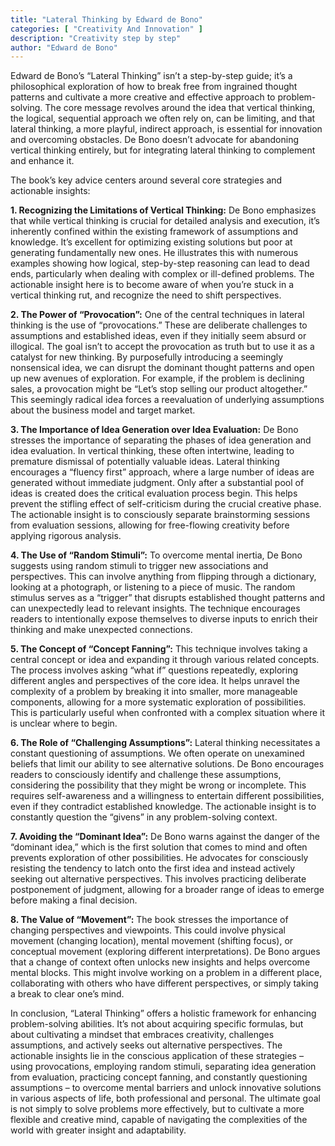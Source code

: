 ```yaml
---
title: "Lateral Thinking by Edward de Bono"
categories: [ "Creativity And Innovation" ]
description: "Creativity step by step"
author: "Edward de Bono"
---
```

Edward de Bono's "Lateral Thinking" isn't a step-by-step guide; it's a philosophical exploration of how to break free from ingrained thought patterns and cultivate a more creative and effective approach to problem-solving.  The core message revolves around the idea that vertical thinking, the logical, sequential approach we often rely on, can be limiting, and that lateral thinking, a more playful, indirect approach, is essential for innovation and overcoming obstacles.  De Bono doesn't advocate for abandoning vertical thinking entirely, but for integrating lateral thinking to complement and enhance it.

The book's key advice centers around several core strategies and actionable insights:

**1. Recognizing the Limitations of Vertical Thinking:** De Bono emphasizes that while vertical thinking is crucial for detailed analysis and execution, it's inherently confined within the existing framework of assumptions and knowledge.  It's excellent for optimizing existing solutions but poor at generating fundamentally new ones.  He illustrates this with numerous examples showing how logical, step-by-step reasoning can lead to dead ends, particularly when dealing with complex or ill-defined problems.  The actionable insight here is to become aware of when you're stuck in a vertical thinking rut, and recognize the need to shift perspectives.

**2. The Power of "Provocation":**  One of the central techniques in lateral thinking is the use of "provocations."  These are deliberate challenges to assumptions and established ideas, even if they initially seem absurd or illogical.  The goal isn't to accept the provocation as truth but to use it as a catalyst for new thinking. By purposefully introducing a seemingly nonsensical idea, we can disrupt the dominant thought patterns and open up new avenues of exploration.  For example, if the problem is declining sales, a provocation might be "Let's stop selling our product altogether."  This seemingly radical idea forces a reevaluation of underlying assumptions about the business model and target market.

**3. The Importance of Idea Generation over Idea Evaluation:** De Bono stresses the importance of separating the phases of idea generation and idea evaluation.  In vertical thinking, these often intertwine, leading to premature dismissal of potentially valuable ideas.  Lateral thinking encourages a "fluency first" approach, where a large number of ideas are generated without immediate judgment.  Only after a substantial pool of ideas is created does the critical evaluation process begin.  This helps prevent the stifling effect of self-criticism during the crucial creative phase.  The actionable insight is to consciously separate brainstorming sessions from evaluation sessions, allowing for free-flowing creativity before applying rigorous analysis.

**4. The Use of "Random Stimuli":**  To overcome mental inertia, De Bono suggests using random stimuli to trigger new associations and perspectives.  This can involve anything from flipping through a dictionary, looking at a photograph, or listening to a piece of music.  The random stimulus serves as a "trigger" that disrupts established thought patterns and can unexpectedly lead to relevant insights.  The technique encourages readers to intentionally expose themselves to diverse inputs to enrich their thinking and make unexpected connections.

**5. The Concept of "Concept Fanning":**  This technique involves taking a central concept or idea and expanding it through various related concepts. The process involves asking "what if" questions repeatedly, exploring different angles and perspectives of the core idea.  It helps unravel the complexity of a problem by breaking it into smaller, more manageable components, allowing for a more systematic exploration of possibilities. This is particularly useful when confronted with a complex situation where it is unclear where to begin.


**6.  The Role of "Challenging Assumptions":**  Lateral thinking necessitates a constant questioning of assumptions.  We often operate on unexamined beliefs that limit our ability to see alternative solutions. De Bono encourages readers to consciously identify and challenge these assumptions, considering the possibility that they might be wrong or incomplete.  This requires self-awareness and a willingness to entertain different possibilities, even if they contradict established knowledge. The actionable insight is to constantly question the "givens" in any problem-solving context.


**7.  Avoiding the "Dominant Idea":**  De Bono warns against the danger of the "dominant idea," which is the first solution that comes to mind and often prevents exploration of other possibilities.  He advocates for consciously resisting the tendency to latch onto the first idea and instead actively seeking out alternative perspectives.  This involves practicing deliberate postponement of judgment, allowing for a broader range of ideas to emerge before making a final decision.


**8.  The Value of "Movement":** The book stresses the importance of changing perspectives and viewpoints.  This could involve physical movement (changing location), mental movement (shifting focus), or conceptual movement (exploring different interpretations).  De Bono argues that a change of context often unlocks new insights and helps overcome mental blocks. This might involve working on a problem in a different place, collaborating with others who have different perspectives, or simply taking a break to clear one's mind.


In conclusion, "Lateral Thinking" offers a holistic framework for enhancing problem-solving abilities. It's not about acquiring specific formulas, but about cultivating a mindset that embraces creativity, challenges assumptions, and actively seeks out alternative perspectives. The actionable insights lie in the conscious application of these strategies – using provocations, employing random stimuli, separating idea generation from evaluation, practicing concept fanning, and constantly questioning assumptions – to overcome mental barriers and unlock innovative solutions in various aspects of life, both professional and personal.  The ultimate goal is not simply to solve problems more effectively, but to cultivate a more flexible and creative mind, capable of navigating the complexities of the world with greater insight and adaptability.

